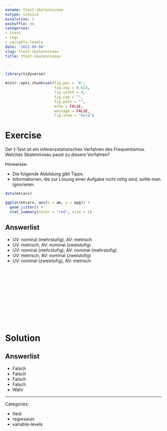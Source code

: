 ```yaml
---
exname: ttest-skalenniveau
extype: schoice
exsolution: 1
exshuffle: no
categories:
- ttest
- regr
- variable-levels
date: '2022-09-04'
slug: ttest-skalenniveau
title: ttest-skalenniveau

---
```





```r
library(tidyverse)
```


```r
knitr::opts_chunk$set(fig.pos = 'H',
                      fig.asp = 0.618,
                      fig.width = 4,
                      fig.cap = "", 
                      fig.path = "",
                      echo = FALSE,
                      message = FALSE,
                      fig.show = "hold")
```






# Exercise

Der t-Test ist ein inferenzstatistisches Verfahren des Frequentismus. Welches Skalenniveau passt zu diesem Verfahren?
  
Hinweisse:

- Die folgende Abbildung gibt Tipps.
- Informationen, die zur Lösung einer Aufgabe nicht nötig sind, sollte man ignorieren.


```r
data(mtcars)

ggplot(mtcars, aes(x = am, y = mpg)) +
  geom_jitter() +
  stat_summary(color = "red", size = 1)
```

  
  
Answerlist
----------
* UV: nominal (mehrstufig), AV: metrisch
* UV: metrisch, AV: nominal (zweistufig)
* UV: nominal (mehrstufig), AV: nominal (mehrstufig)
* UV: metrisch, AV: nominal (zweistufig)
* UV: nominal (zweistufig), AV: metrisch





</br>
</br>
</br>
</br>
</br>
</br>
</br>
</br>
</br>
</br>

# Solution


Answerlist
----------
  
  
* Falsch
* Falsch
* Falsch
* Falsch
* Wahr





---

Categories: 

- ttest
- regression
- variable-levels


